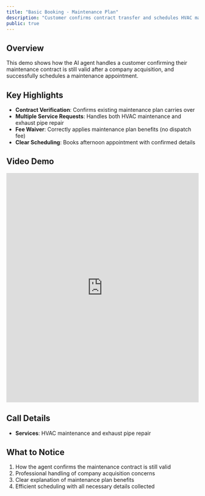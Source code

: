 ```yaml
---
title: "Basic Booking - Maintenance Plan"
description: "Customer confirms contract transfer and schedules HVAC maintenance"
public: true
---
```


## Overview

This demo shows how the AI agent handles a customer confirming their maintenance contract is still valid after a company acquisition, and successfully schedules a maintenance appointment.

## Key Highlights

- **Contract Verification**: Confirms existing maintenance plan carries over
- **Multiple Service Requests**: Handles both HVAC maintenance and exhaust pipe repair
- **Fee Waiver**: Correctly applies maintenance plan benefits (no dispatch fee)
- **Clear Scheduling**: Books afternoon appointment with confirmed details

## Video Demo

<iframe
  src="https://share.descript.com/embed/DP662aVEOtN"
  width="100%"
  height="600"
  frameBorder="0"
  allowFullScreen
  className="rounded-xl"
></iframe>

## Call Details

- **Services**: HVAC maintenance and exhaust pipe repair

## What to Notice

1. How the agent confirms the maintenance contract is still valid
2. Professional handling of company acquisition concerns
3. Clear explanation of maintenance plan benefits
4. Efficient scheduling with all necessary details collected
